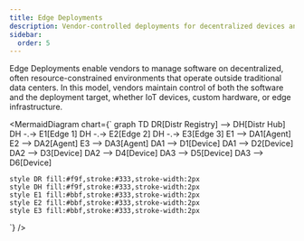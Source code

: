 ```yaml
---
title: Edge Deployments
description: Vendor-controlled deployments for decentralized devices and edge environments
sidebar:
  order: 5
---
```



Edge Deployments enable vendors to manage software on decentralized, often resource-constrained environments that operate outside traditional data centers. In this model, vendors maintain control of both the software and the deployment target, whether IoT devices, custom hardware, or edge infrastructure.

<MermaidDiagram
  chart={`
graph TD
    DR[Distr Registry] --> DH[Distr Hub]
    DH -.-> E1[Edge 1]
    DH -.-> E2[Edge 2]
    DH -.-> E3[Edge 3]
    E1 --> DA1[Agent]
    E2 --> DA2[Agent]
    E3 --> DA3[Agent]
    DA1 --> D1[Device]
    DA1 --> D2[Device]
    DA2 --> D3[Device]
    DA2 --> D4[Device]
    DA3 --> D5[Device]
    DA3 --> D6[Device]
    
    style DR fill:#f9f,stroke:#333,stroke-width:2px
    style DH fill:#f9f,stroke:#333,stroke-width:2px
    style E1 fill:#bbf,stroke:#333,stroke-width:2px
    style E2 fill:#bbf,stroke:#333,stroke-width:2px
    style E3 fill:#bbf,stroke:#333,stroke-width:2px
`}
/>
